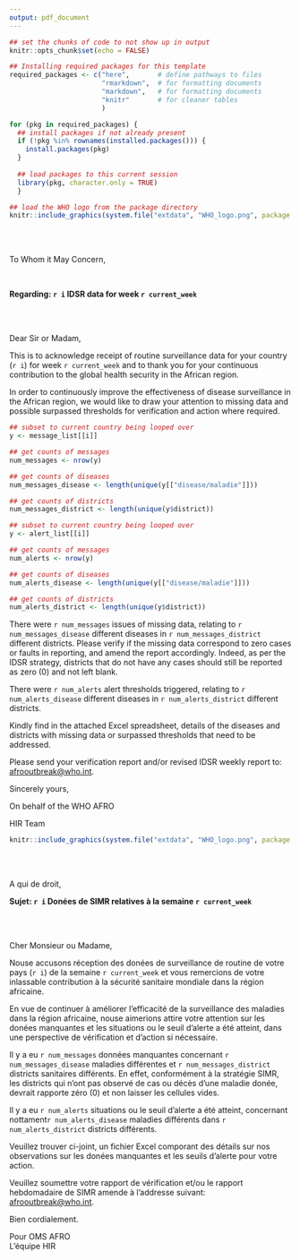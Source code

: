 ```yaml
---
output: pdf_document
---
```


```r

## set the chunks of code to not show up in output
knitr::opts_chunk$set(echo = FALSE)

## Installing required packages for this template
required_packages <- c("here",       # define pathways to files
                       "rmarkdown",  # for formatting documents
                       "markdown",   # for formatting documents
                       "knitr"       # for cleaner tables
                       )

for (pkg in required_packages) {
  ## install packages if not already present
  if (!pkg %in% rownames(installed.packages())) {
    install.packages(pkg)
  }
  
  ## load packages to this current session 
  library(pkg, character.only = TRUE)
  }
```

```r
## load the WHO logo from the package directory
knitr::include_graphics(system.file("extdata", "WHO_logo.png", package = "epichecks"))
```

  
  
\raggedleft 

` `  
` `  
` `  

\raggedright

To Whom it May Concern, 

` `  
` `  

**Regarding: `r i` IDSR data for week `r current_week`** 

` `  
` `  
` `  

Dear Sir or Madam, 
` `

This is to acknowledge receipt of routine surveillance data for your country (`r i`)
for week `r current_week` and to thank you for your 
continuous contribution to the global health security in the African region. 

In order to continuously improve the effectiveness of disease surveillance in the 
African region, we would like to draw your attention to missing data and possible
surpassed thresholds for verification and action where required. 

```r
## subset to current country being looped over
y <- message_list[[i]]

## get counts of messages
num_messages <- nrow(y)

## get counts of diseases
num_messages_disease <- length(unique(y[["disease/maladie"]]))

## get counts of districts
num_messages_district <- length(unique(y$district))

```


```r

## subset to current country being looped over 
y <- alert_list[[i]]

## get counts of messages
num_alerts <- nrow(y)

## get counts of diseases
num_alerts_disease <- length(unique(y[["disease/maladie"]]))

## get counts of districts
num_alerts_district <- length(unique(y$district))
```

There were `r num_messages` issues of missing data, relating to 
`r num_messages_disease` different diseases in `r num_messages_district` different
districts. Please verify if the missing data correspond to zero cases or faults
in reporting, and amend the report accordingly. Indeed, as per the IDSR strategy, 
districts that do not have any cases should still be reported as zero (0) and 
not left blank.  

There were `r num_alerts` alert thresholds triggered, relating to 
`r num_alerts_disease` different diseases in `r num_alerts_district` different 
districts. 

Kindly find in the attached Excel spreadsheet, details of the diseases and districts 
with missing data or surpassed thresholds that need to be addressed. 

Please send your verification report and/or revised IDSR weekly report to: [afrooutbreak@who.int](mailto:afrooutbreak@who.int).  

Sincerely yours, 

On behalf of the WHO AFRO  

HIR Team  

\pagebreak


```r

knitr::include_graphics(system.file("extdata", "WHO_logo.png", package = "epichecks"))
```

` `  
` `  
` ` 

A qui de droit, 
` `  
` ` 

**Sujet: `r i` Donées de SIMR relatives à la semaine `r current_week`**

` `  
` `  
` `  

Cher Monsieur ou Madame, 
` `

Nouse accusons réception des donées de surveillance de routine de votre pays (`r i`)
de la semaine `r current_week` et vous remercions de votre 
inlassable contribution à la sécurité sanitaire mondiale dans la région africaine.  


En vue de continuer à améliorer l'efficacité de la surveillance des maladies dans
la région africaine, nouse aimerions attire votre attention sur les donées 
manquantes et les situations ou le seuil d'alerte a été atteint, dans une 
perspective de vérification et d'action si nécessaire.  

Il y a eu `r num_messages` données manquantes concernant `r num_messages_disease`
maladies différentes et `r num_messages_district` districts sanitaires différents. 
En effet, conformément à la stratégie SIMR, les districts qui n'ont pas observé de
cas ou décès d'une maladie donée, devrait rapporte zéro (0) et non laisser les 
cellules vides.  

Il y a eu `r num_alerts` situations ou le seuil d'alerte a été atteint, 
concernant nottament`r num_alerts_disease` maladies différents dans
`r num_alerts_district` districts différents.  

Veuillez trouver ci-joint, un fichier Excel comporant des détails sur nos 
observations sur les donées manquantes et les seuils d'alerte pour votre action. 

Veuillez soumettre votre rapport de vérification et/ou le rapport hebdomadaire 
de SIMR amende à l'addresse suivant: [afrooutbreak@who.int](mailto:afrooutbreak@who.int).

Bien cordialement.

Pour OMS AFRO  
L'équipe HIR



